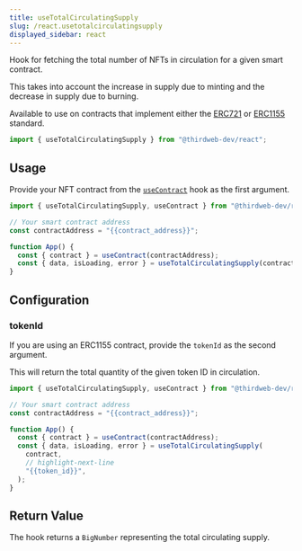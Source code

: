 ```yaml
---
title: useTotalCirculatingSupply
slug: /react.usetotalcirculatingsupply
displayed_sidebar: react
---
```


Hook for fetching the total number of NFTs in circulation for a given smart contract.

This takes into account the increase in supply due to minting and the decrease in supply due to burning.

Available to use on contracts that implement either the [ERC721](https://portal.thirdweb.com/contractkit/interfaces/erc721)
or [ERC1155](https://portal.thirdweb.com/contractkit/interfaces/erc1155) standard.

```jsx
import { useTotalCirculatingSupply } from "@thirdweb-dev/react";
```

## Usage

Provide your NFT contract from the [`useContract`](/react/react.usecontract) hook as the first argument.

```jsx
import { useTotalCirculatingSupply, useContract } from "@thirdweb-dev/react";

// Your smart contract address
const contractAddress = "{{contract_address}}";

function App() {
  const { contract } = useContract(contractAddress);
  const { data, isLoading, error } = useTotalCirculatingSupply(contract);
}
```

## Configuration

### tokenId

If you are using an ERC1155 contract, provide the `tokenId` as the second argument.

This will return the total quantity of the given token ID in circulation.

```jsx
import { useTotalCirculatingSupply, useContract } from "@thirdweb-dev/react";

// Your smart contract address
const contractAddress = "{{contract_address}}";

function App() {
  const { contract } = useContract(contractAddress);
  const { data, isLoading, error } = useTotalCirculatingSupply(
    contract,
    // highlight-next-line
    "{{token_id}}",
  );
}
```

## Return Value

The hook returns a `BigNumber` representing the total circulating supply.
